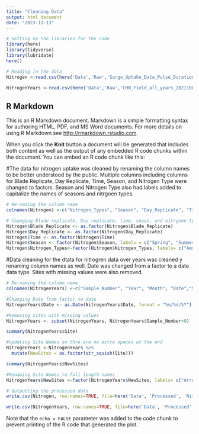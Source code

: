 ```yaml
---
title: "Cleaning Data"
output: html_document
date: "2023-11-13"
---
```


```r

# Setting up the libraries for the code
library(here)
library(tidyverse)
library(lubridate)
here()

# Reading in the data
Nitrogen <-read.csv(here('Data','Raw','Surge_Uptake_Data_Pulse_Duration_with_replicate_blades.csv'), stringsAsFactors=TRUE)

NitrogenYears <-read.csv(here('Data','Raw','CHN_Field_all_years_20211006.csv'), stringsAsFactors=TRUE)
```

## R Markdown

This is an R Markdown document. Markdown is a simple formatting syntax for authoring HTML, PDF, and MS Word documents. For more details on using R Markdown see <http://rmarkdown.rstudio.com>.

When you click the **Knit** button a document will be generated that includes both content as well as the output of any embedded R code chunks within the document. You can embed an R code chunk like this:

#The data for nitrogen uptake was cleaned by renaming the column names to be better understood by the public. Multiple columns including columns for Blade Replicate, Day Replicate, Time, Season, and Nitrogen Type were changed to factors. Season and Nitrogen Type also had labels added to capitalize the names of seasons and nitrgoen types. 

```r

# Re-naming the column name
colnames(Nitrogen) <-c("Nitrogen_Types", "Season", "Day_Replicate", "Time","Blade_Replicate","Uptake_Rate","Biomass_Uptake","Nitrogen_Final_%","Nitrogen_Initial_%")

# Changing Blade replicate, Day replicate, time, seaon, and nitrgoen types to factors
Nitrogen$Blade_Replicate <- as.factor(Nitrogen$Blade_Replicate)
Nitrogen$Day_Replicate <- as.factor(Nitrogen$Day_Replicate)
Nitrogen$Time <- as.factor(Nitrogen$Time)
Nitrogen$Season <- factor(Nitrogen$Season, labels = c("Spring", "Summer"))
Nitrogen$Nitrogen_Types<-factor(Nitrogen$Nitrogen_Types, labels= c("Ammonium", "Nitrate", "Urea"))
```

#Data cleaning for the dtata for nitrogren data over years was cleaned y renaming column names as well. Date was changed from a factor to a date data type. Sites with missing values were also removed. 
```r

# Re-naming the column name
colnames(NitrogenYears) <-c("Sample_Number", "Year", "Month", "Date","Site","Number_of_Samples","Sample_Replicate","Wet_Weight","Dry_Weight", "Ratio_Dry_to_Wet", "Analytical_Dry_Weight", "Carbon_Percent", "Hydrogen_Percent", "Nitrogen_Percent", "Carbon_Nitrogen_Ratio", "Notes")

#Changing Date from factor to date
NitrogenYears$Date <- as.Date(NitrogenYears$Date, format = "%m/%d/%Y")

#Removing sites with missing values
NitrogenYears <- subset(NitrogenYears, NitrogenYears$Sample_Number>0)

summary(NitrogenYears$Site) 

#Updating Site Names so thre are no extra spaces at the end
NitrogenYears <-NitrogenYears %>%
  mutate(NewSites = as.factor(str_squish(Site)))

summary(NitrogenYears$NewSites)

#Renaming Site Names to full length names
NitrogenYears$NewSites <-factor(NitrogenYears$NewSites, labels= c("Arroyo Burro","Arroyo Quemado" , "Mohawk"))


```


```r

# Outputting the processed data
write.csv(Nitrogen, row.names=TRUE, file=here('Data', 'Processed', 'Nitrogen_Processed.csv'))

write.csv(NitrogenYears, row.names=TRUE, file=here('Data', 'Processed', 'NitrogenYears_Processed.csv'))
```

Note that the `echo = FALSE` parameter was added to the code chunk to prevent printing of the R code that generated the plot.
